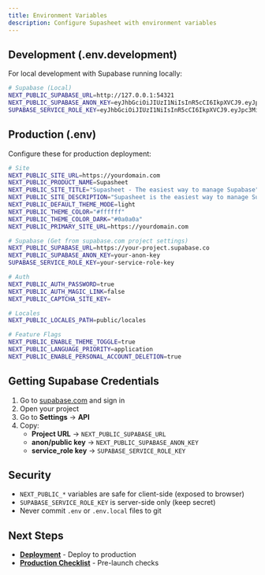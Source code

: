 ```yaml
---
title: Environment Variables
description: Configure Supasheet with environment variables
---
```


## Development (.env.development)

For local development with Supabase running locally:

```bash
# Supabase (Local)
NEXT_PUBLIC_SUPABASE_URL=http://127.0.0.1:54321
NEXT_PUBLIC_SUPABASE_ANON_KEY=eyJhbGciOiJIUzI1NiIsInR5cCI6IkpXVCJ9.eyJpc3MiOiJzdXBhYmFzZS1kZW1vIiwicm9sZSI6ImFub24iLCJleHAiOjE5ODM4MTI5OTZ9.CRXP1A7WOeoJeXxjNni43kdQwgnWNReilDMblYTn_I0
SUPABASE_SERVICE_ROLE_KEY=eyJhbGciOiJIUzI1NiIsInR5cCI6IkpXVCJ9.eyJpc3MiOiJzdXBhYmFzZS1kZW1vIiwicm9sZSI6InNlcnZpY2Vfcm9sZSIsImV4cCI6MTk4MzgxMjk5Nn0.EGIM96RAZx35lJzdJsyH-qQwv8Hdp7fsn3W0YpN81IU
```

## Production (.env)

Configure these for production deployment:

```bash
# Site
NEXT_PUBLIC_SITE_URL=https://yourdomain.com
NEXT_PUBLIC_PRODUCT_NAME=Supasheet
NEXT_PUBLIC_SITE_TITLE="Supasheet - The easiest way to manage Supabase"
NEXT_PUBLIC_SITE_DESCRIPTION="Supasheet is the easiest way to manage Supabase."
NEXT_PUBLIC_DEFAULT_THEME_MODE=light
NEXT_PUBLIC_THEME_COLOR="#ffffff"
NEXT_PUBLIC_THEME_COLOR_DARK="#0a0a0a"
NEXT_PUBLIC_PRIMARY_SITE_URL=https://yourdomain.com

# Supabase (Get from supabase.com project settings)
NEXT_PUBLIC_SUPABASE_URL=https://your-project.supabase.co
NEXT_PUBLIC_SUPABASE_ANON_KEY=your-anon-key
SUPABASE_SERVICE_ROLE_KEY=your-service-role-key

# Auth
NEXT_PUBLIC_AUTH_PASSWORD=true
NEXT_PUBLIC_AUTH_MAGIC_LINK=false
NEXT_PUBLIC_CAPTCHA_SITE_KEY=

# Locales
NEXT_PUBLIC_LOCALES_PATH=public/locales

# Feature Flags
NEXT_PUBLIC_ENABLE_THEME_TOGGLE=true
NEXT_PUBLIC_LANGUAGE_PRIORITY=application
NEXT_PUBLIC_ENABLE_PERSONAL_ACCOUNT_DELETION=true
```

## Getting Supabase Credentials

1. Go to [supabase.com](https://supabase.com) and sign in
2. Open your project
3. Go to **Settings** → **API**
4. Copy:
   - **Project URL** → `NEXT_PUBLIC_SUPABASE_URL`
   - **anon/public key** → `NEXT_PUBLIC_SUPABASE_ANON_KEY`
   - **service_role key** → `SUPABASE_SERVICE_ROLE_KEY`

## Security

- `NEXT_PUBLIC_*` variables are safe for client-side (exposed to browser)
- `SUPABASE_SERVICE_ROLE_KEY` is server-side only (keep secret)
- Never commit `.env` or `.env.local` files to git

## Next Steps

- **[Deployment](/docs/self-host/deployment)** - Deploy to production
- **[Production Checklist](/docs/self-host/production-checklist)** - Pre-launch checks
